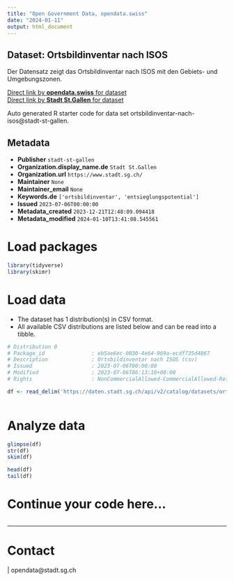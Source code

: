 ```yaml
---
title: "Open Government Data, opendata.swiss"
date: "2024-01-11"
output: html_document
---
```


## Dataset: Ortsbildinventar nach ISOS

Der Datensatz zeigt das Ortsbildinventar nach ISOS mit den Gebiets- und Umgebungszonen.

[Direct link by **opendata.swiss** for dataset](https://opendata.swiss/de/dataset/ortsbildinventar-nach-isos)<br>
[Direct link by **Stadt St.Gallen** for dataset](https://daten.stadt.sg.ch/explore/dataset/ortsbildinventar-nach-isos/)

Auto generated R starter code for data set ortsbildinventar-nach-isos@stadt-st-gallen.

## Metadata

- **Publisher** `stadt-st-gallen`
- **Organization.display_name.de** `Stadt St.Gallen`
- **Organization.url** `https://www.stadt.sg.ch/`
- **Maintainer** `None`
- **Maintainer_email** `None`
- **Keywords.de** `['ortsbildinventar', 'entsieglungspotential']`
- **Issued** `2023-07-06T00:00:00`
- **Metadata_created** `2023-12-21T12:48:09.094418`
- **Metadata_modified** `2024-01-10T13:41:08.545561`


# Load packages

```r

library(tidyverse)
library(skimr)

```

# Load data

-   The dataset has 1 distribution(s) in CSV format.
-   All available CSV distributions are listed below and can be read into a tibble.

```r

# Distribution 0
# Package_id               : eb5ae6ec-0830-4e64-969a-ecdf735d4867
# Description              : Ortsbildinventar nach ISOS (csv)
# Issued                   : 2023-07-06T00:00:00
# Modified                 : 2023-07-06T06:13:10+00:00
# Rights                   : NonCommercialAllowed-CommercialAllowed-ReferenceRequired

df <- read_delim('https://daten.stadt.sg.ch/api/v2/catalog/datasets/ortsbildinventar-nach-isos/exports/csv')



```

# Analyze data

```r

glimpse(df)
str(df)
skim(df)

head(df)
tail(df)

```

# Continue your code here...

```r

```

------------------------------------------------------------------------

# Contact

 | opendata@stadt.sg.ch

